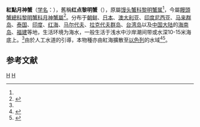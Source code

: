 {{Speciesbox
| taxon = Ashtoret lunaris
| image = Specimen of Matuta lunaris.jpg
| binomial_authority = ([[Forskål|Forskål]], 1775)<ref name='id11528'>{{cite web| url =http://www.bioinfo.cn/db05/BjdwSpecies.php?action=view&id=11528| title =红点黎明蟹| work =《中国动物物种编目数据库》| publisher =中国科学院微生物研究所| author =中国科学院动物研究所| accessdate =2009-04-28| deadurl =yes| archiveurl =https://web.archive.org/web/20160305023930/http://www.bioinfo.cn/db05/BjdwSpecies.php?action=view&id=11528| archivedate =2016-03-05}}</ref>
| Synonyms = * ''Cancer lunaris''
* ''Matuta banksii''
* ''Matuta lunaris''
}}
'''紅點月神蟹'''（[[学名|学名]]：{{lang|la|''Ashtoret lunaris''}}），舊稱'''红点黎明蟹'''（{{lang|la|''Matuta lunaris''}}），原屬[[馒头蟹科|馒头蟹科]][[黎明蟹属|黎明蟹属]]<ref name='id11528' />，今屬[[饅頭蟹總科|饅頭蟹總科]][[黎明蟹科|黎明蟹科]][[月神蟹屬|月神蟹屬]]<ref name=WoRMS_209506>{{cite WoRMS |id=209506 |title=''Matuta lunaris'' |accessdate=2014-05-27 }}</ref>。分布于[[朝鲜|朝鲜]]、[[日本|日本]]、[[澳大利亚|澳大利亚]]、[[印度尼西亚|印度尼西亚]]、[[马来群岛|马来群岛]]、[[泰国|泰国]]、[[印度|印度]]、[[红海|红海]]、[[马尔代夫|马尔代夫]]、[[拉克代夫群岛|拉克代夫群岛]]、[[台湾岛|台湾岛]]以及[[中国大陆|中国大陆]]的[[海南岛|海南岛]]、[[福建|福建]]等地，生活环境为海水，一般生活于浅水中沙岸潮间带或水深10-15米海底上。<ref name='id11528'/>由於人工水道的引導，本物種亦由紅海擴散至[[以色列|以色列]]的水域<ref>{{cite journal |last1=Katsanevakis |first1=S |last2=Bogucarskis |first2=K |last3=Gatto |first3=F |last4=Vandekerkhove |first4=J |last5=Deriu |first5=I |last6=Cardoso |first6=AS |year=2012 |title=Building the European Alien Species Information Network (EASIN): a novel approach for the exploration of distributed alien species data. |journal=BioInvasions Records |volume=1 |pages=235-245 |url=http://easin.jrc.ec.europa.eu/ |access-date=2014-05-28 |archive-date=2018-10-05 |archive-url=https://web.archive.org/web/20181005215151/https://easin.jrc.ec.europa.eu/ |dead-url=no }}</ref><ref name=WoRMS_107310>{{cite WoRMS |id=107310 |title=''Ashtoret lunaris'' (Forskål, 1775)|accessdate=2014-05-27 }}</ref>。

== 参考文献 ==
{{reflist}}

{{螃蟹小作品}}
{{Taxonbar}}
[[Category:_1775年描述的动物|H]]
[[Category:月神蟹屬|H]]